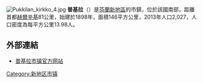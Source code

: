 [[File:Pukkilan_kirkko_4.jpg|thumb]]
'''普基拉'''（{{lang-fi|Pukkila}}）是[[芬蘭|芬蘭]][[新地區|新地區]]的市鎮，位於該國南部，距離首都[[赫爾辛基|赫爾辛基]]81公里，始建於1898年，面積146平方公里，2013年人口2,027，人口密度為每平方公里13.98人。

==外部連結==
{{commonscat|Pukkila}}
*[http://www.pukkila.fi/ 普基拉市镇官方网站] {{Wayback|url=http://www.pukkila.fi/ |date=20210122012426 }} {{fi}}

{{Finland-geo-stub}}
[[Category:新地区市镇|Category:新地区市镇]]